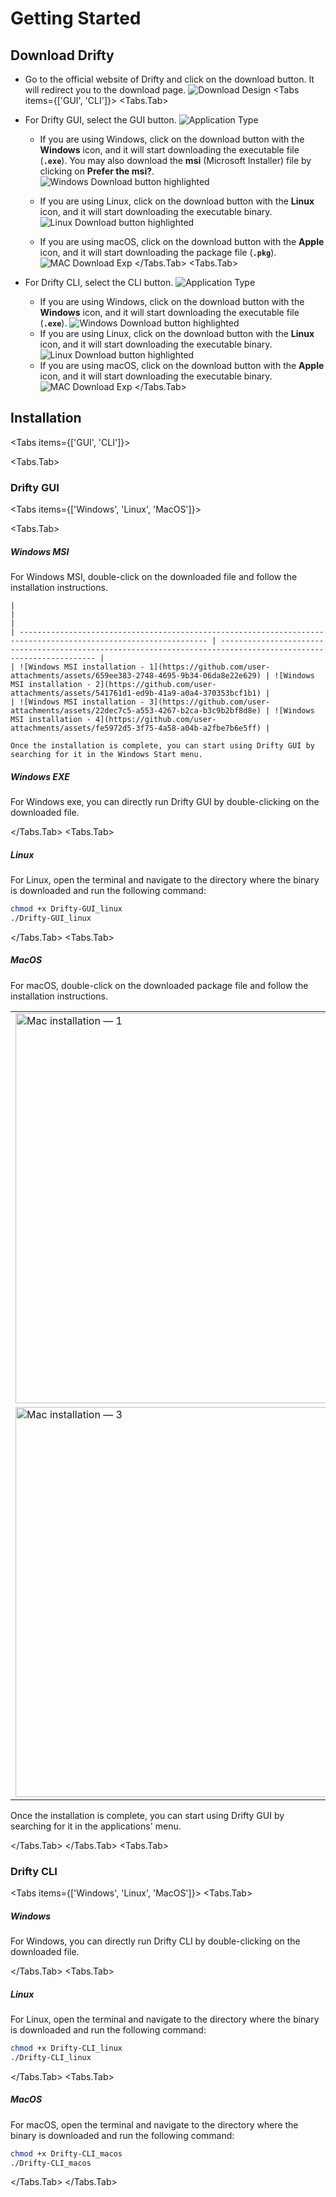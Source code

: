 
# Getting Started

## Download Drifty

- Go to the official website of Drifty and click on the download button. It will redirect you to the download page.
  ![Download Design](https://github.com/user-attachments/assets/b42c540b-eb99-4b9c-9c2f-6143d40166f0)
  <Tabs items={['GUI', 'CLI']}>
<Tabs.Tab>
- For Drifty GUI, select the GUI button.
  ![Application Type](https://github.com/user-attachments/assets/d729f074-0f73-4d79-b562-7717b673d6c7)

  - If you are using Windows, click on the download button with the **Windows** icon, and it will start downloading the executable file (**`.exe`**). You may also download the **msi** (Microsoft Installer) file by clicking on **Prefer the msi?**.
    ![Windows Download button highlighted](https://github.com/user-attachments/assets/90865f7c-b0df-4957-9560-9e8a6a8c5bfb)

  - If you are using Linux, click on the download button with the **Linux** icon, and it will start downloading the executable binary.
    ![Linux Download button highlighted](https://github.com/user-attachments/assets/aad3ad93-3126-4d77-9305-61d68a69a313)

  - If you are using macOS, click on the download button with the **Apple** icon, and it will start downloading the package file (**`.pkg`**).
    ![MAC Download Exp](https://github.com/user-attachments/assets/35cdd3b7-6ea5-43ba-895b-acf7dc972321)
    </Tabs.Tab>
<Tabs.Tab>

- For Drifty CLI, select the CLI button.
  ![Application Type](https://github.com/user-attachments/assets/d729f074-0f73-4d79-b562-7717b673d6c7)
  - If you are using Windows, click on the download button with the **Windows** icon, and it will start downloading the executable file (**`.exe`**).
    ![Windows Download button highlighted](https://github.com/user-attachments/assets/efca705d-3699-4fdc-9905-cd63ea36ce65)
  - If you are using Linux, click on the download button with the **Linux** icon, and it will start downloading the executable binary.
    ![Linux Download button highlighted](https://github.com/user-attachments/assets/c4677f08-de5f-4ade-9414-881abe82edc4)
  - If you are using macOS, click on the download button with the **Apple** icon, and it will start downloading the executable binary.
    ![MAC Download Exp](https://github.com/user-attachments/assets/8ce5fdb0-1cfa-4d88-a470-9068886482a5)
    </Tabs.Tab>
</Tabs>

## Installation

<Tabs items={['GUI', 'CLI']}>

<Tabs.Tab>
### Drifty GUI

<Tabs items={['Windows', 'Linux', 'MacOS']}>

<Tabs.Tab>

##### Windows MSI

For Windows MSI, double-click on the downloaded file and follow the installation instructions.

    |                                                                                                                  |                                                                                                                  |
    | ---------------------------------------------------------------------------------------------------------------- | ---------------------------------------------------------------------------------------------------------------- |
    | ![Windows MSI installation - 1](https://github.com/user-attachments/assets/659ee383-2748-4695-9b34-06da8e22e629) | ![Windows MSI installation - 2](https://github.com/user-attachments/assets/541761d1-ed9b-41a9-a0a4-370353bcf1b1) |
    | ![Windows MSI installation - 3](https://github.com/user-attachments/assets/22dec7c5-a553-4267-b2ca-b3c9b2bf8d8e) | ![Windows MSI installation - 4](https://github.com/user-attachments/assets/fe5972d5-3f75-4a58-a04b-a2fbe7b6e5ff) |

    Once the installation is complete, you can start using Drifty GUI by searching for it in the Windows Start menu.

##### Windows EXE

For Windows exe, you can directly run Drifty GUI by double-clicking on the downloaded file.

</Tabs.Tab>
<Tabs.Tab>

##### Linux

For Linux, open the terminal and navigate to the directory where the binary is downloaded and run the following command:

```bash
chmod +x Drifty-GUI_linux
./Drifty-GUI_linux
```

</Tabs.Tab>
<Tabs.Tab>
##### MacOS

For macOS, double-click on the downloaded package file and follow the installation instructions.

|                                                                                                                                     |                                                                                                                                     |
| ----------------------------------------------------------------------------------------------------------------------------------- | ----------------------------------------------------------------------------------------------------------------------------------- |
| <img width="624" alt="Mac installation — 1" src="https://github.com/user-attachments/assets/4f2c22d7-549c-4730-accf-d8329ab60e21"/> | <img width="624" alt="Mac installation — 2" src="https://github.com/user-attachments/assets/495a977a-ab66-40e2-bb25-73b171d38877"/> |
| <img width="624" alt="Mac installation — 3" src="https://github.com/user-attachments/assets/015946f0-7c62-4ebc-bed9-bdcbf2efdd13"/> | <img width="624" alt="Mac installation — 4" src="https://github.com/user-attachments/assets/931f74b4-4753-4f71-ba5f-6a584b302ad8"/> |

Once the installation is complete, you can start using Drifty GUI by searching for it in the applications' menu.

</Tabs.Tab>
</Tabs>
</Tabs.Tab>
<Tabs.Tab>

### Drifty CLI

<Tabs items={['Windows', 'Linux', 'MacOS']}>
<Tabs.Tab>

##### Windows

For Windows, you can directly run Drifty CLI by double-clicking on the downloaded file.

</Tabs.Tab>
<Tabs.Tab>
##### Linux

For Linux, open the terminal and navigate to the directory where the binary is downloaded and run the following command:

```bash
chmod +x Drifty-CLI_linux
./Drifty-CLI_linux
```

</Tabs.Tab>
<Tabs.Tab>
##### MacOS

For macOS, open the terminal and navigate to the directory where the binary is downloaded and run the following command:

```bash
chmod +x Drifty-CLI_macos
./Drifty-CLI_macos
```

</Tabs.Tab>
</Tabs>
</Tabs.Tab>
</Tabs>
